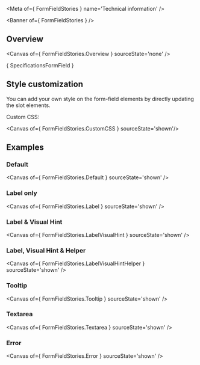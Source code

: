 
<Meta of={ FormFieldStories } name='Technical information' />

<Banner of={ FormFieldStories } />

## Overview

<Canvas of={ FormFieldStories.Overview } sourceState='none' />

<Markdown>{ SpecificationsFormField }</Markdown>

## Style customization

You can add your own style on the form-field elements by directly updating the slot elements.

Custom CSS:

<Canvas of={ FormFieldStories.CustomCSS } sourceState='shown'/>

## Examples

### Default

<Canvas of={ FormFieldStories.Default } sourceState='shown' />

### Label only
<Canvas of={ FormFieldStories.Label } sourceState='shown' />

### Label & Visual Hint
<Canvas of={ FormFieldStories.LabelVisualHint } sourceState='shown' />

### Label, Visual Hint & Helper
<Canvas of={ FormFieldStories.LabelVisualHintHelper } sourceState='shown' />

### Tooltip
<Canvas of={ FormFieldStories.Tooltip } sourceState='shown' />

### Textarea
<Canvas of={ FormFieldStories.Textarea } sourceState='shown' />

### Error
<Canvas of={ FormFieldStories.Error } sourceState='shown' />
